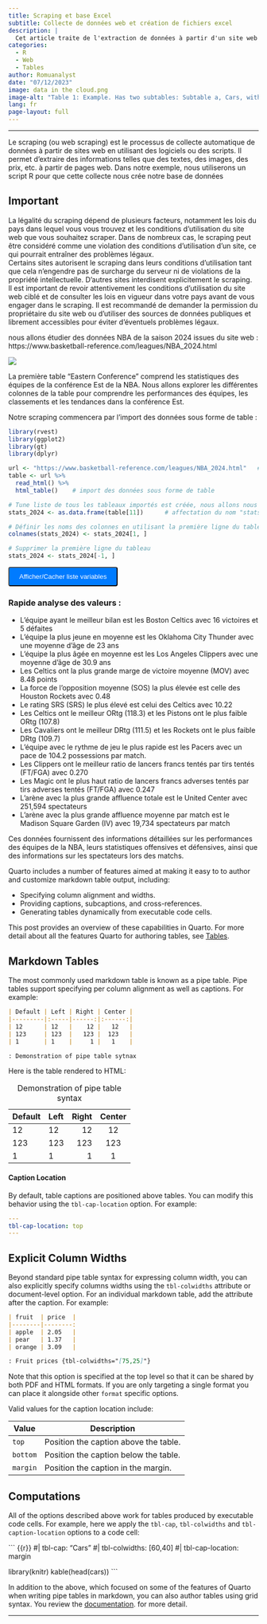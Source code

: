 ```yaml
---
title: Scraping et base Excel
subtitle: Collecte de données web et création de fichiers excel
description: |
  Cet article traite de l'extraction de données à partir d'un site web afin de constituer une base de données exploitable. Vous trouverez des informations sur certaines parties du code dans le cours [**les boucles dans R**](/ia2.qmd).
categories:
  - R
  - Web
  - Tables
author: Romuanalyst
date: "07/12/2023"
image: data in the cloud.png
image-alt: "Table 1: Example. Has two subtables: Subtable a, Cars, with columns for speed and dist; and subtable b, Pressure, with columns for temperature and pressure."
lang: fr
page-layout: full
---
```


--------------------------------

  Le scraping (ou web scraping) est le processus de collecte automatique de données à partir de sites web en utilisant des logiciels ou des scripts. Il permet d'extraire des informations telles que des textes, des images, des prix, etc. à partir de pages web.
  Dans notre exemple, nous utiliserons un script R pour que cette collecte nous crée notre base de données
  
:::{.callout-important}
## Important

La légalité du scraping dépend de plusieurs facteurs, notamment les lois du pays dans lequel vous vous trouvez et les conditions d'utilisation du site web que vous souhaitez scraper. Dans de nombreux cas, le scraping peut être considéré comme une violation des conditions d'utilisation d'un site, ce qui pourrait entraîner des problèmes légaux.<br>
Certains sites autorisent le scraping dans leurs conditions d'utilisation tant que cela n'engendre pas de surcharge du serveur ni de violations de la propriété intellectuelle. D'autres sites interdisent explicitement le scraping.<br>
Il est important de revoir attentivement les conditions d'utilisation du site web ciblé et de consulter les lois en vigueur dans votre pays avant de vous engager dans le scraping. Il est recommandé de demander la permission du propriétaire du site web ou d'utiliser des sources de données publiques et librement accessibles pour éviter d'éventuels problèmes légaux.
:::


nous allons étudier des données NBA de la saison 2024 issues du site web : https://www.basketball-reference.com/leagues/NBA_2024.html


![](conf. NBA.png)


La première table "Eastern Conference" comprend les statistiques des équipes de la conférence Est de la NBA. Nous allons explorer les différentes colonnes de la table pour comprendre les performances des équipes, les classements et les tendances dans la conférence Est.

Notre scraping commencera par l'import des données sous forme de table :



```r
library(rvest)
library(ggplot2)
library(gt)
library(dplyr)
```


```r
url <- "https://www.basketball-reference.com/leagues/NBA_2024.html"   # recupération de l'url à scraper
table <- url %>% 
  read_html() %>%
  html_table()    # import des données sous forme de table

# Tune liste de tous les tableaux importés est créée, nous allons nous intérésser au tableau n°1
stats_2024 <- as.data.frame(table[11])      # affectation du nom "stats_2024" au tableau 11 convertit en dataframe (DF)

# Définir les noms des colonnes en utilisant la première ligne du tableau car les intitulés de colonne sont décalés
colnames(stats_2024) <- stats_2024[1, ]

# Supprimer la première ligne du tableau
stats_2024 <- stats_2024[-1, ]


```


<button id="toggleButton">Afficher/Cacher liste variables</button>
<div id="hiddenText" style="display: none;">
``` markdown
Variables explicatives :

	-	Team : Nom de l'équipe
	-	Age : Moyenne d'âge de l'équipe
	-	W : Nombre de victoires de l'équipe
	-	L : Nombre de défaites de l'équipe
	-	PW : Victoires pondérées (pondération en fonction de la qualité des adversaires)
	-	PL : Défaites pondérées (pondération en fonction de la qualité des adversaires)
	-	MOV : Marge de victoire moyenne
	-	SOS : Force de l'opposition moyenne de l'équipe
	-	SRS : Rating SRS (Simple Rating System) qui mesure la force relative d'une équipe (MOV + SOS)
	-	ORtg : Offensive Rating, mesure l'efficacité offensive de l'équipe (nombre de points marqués pour 100 possessions)
	-	DRtg : Defensive Rating, mesure l'efficacité défensive de l'équipe (nombre de points encaissés pour 100 possessions)
	-	NRtg : Net Rating, différence entre ORtg et DRtg (ORtg - DRtg)
	-	Pace : Rythme de jeu de l'équipe (nombre de possessions par match)
	-	FTr : Ratio de lancers francs tentés par tirs tentés
	-	3PAr : Ratio de tirs à 3 points tentés par tirs tentés
	-	TS% : True Shooting Percentage, mesure l'efficacité globale des tirs (incluant les lancers francs et les tirs à 3 points)
	-	eFG% : Effective Field Goal Percentage, mesure l'efficacité des tirs à deux points et des tirs à 3 points (pondérés)
	-	TOV% : Turnover Percentage, pourcentage de pertes de balle par possession
	-	ORB% : Offensive Rebound Percentage, pourcentage de rebonds offensifs récupérés par équipe
	-	FT/FGA : Ratio de lancers francs tentés par tirs tentés
	-	eFG% : Effective Field Goal Percentage de l'adversaire, mesure l'efficacité des tirs adverses à deux points et des tirs à 3 points (pondérés)
	-	TOV% : Turnover Percentage de l'adversaire, pourcentage de pertes de balle adverses par possession
	-	DRB% : Defensive Rebound Percentage, pourcentage de rebonds défensifs récupérés par équipe
	-	FT/FGA : Ratio de lancers francs adverses tentés par tirs adverses tentés
	-	Arena : Nom de l'arène où joue l'équipe
	-	Attend. : Nombre total de spectateurs présents lors des matchs de l'équipe
	-	Attend./G : Nombre moyen de spectateurs par match

```
</div>

<style>
#toggleButton {
  background-color: #007bff;
  color: #fff;
  padding: 10px 20px;
  border-radius: 4px;
  cursor: pointer;
}
</style>

<script>
document.getElementById("toggleButton").addEventListener("click", function() {
  var hiddenText = document.getElementById("hiddenText");
  if (hiddenText.style.display === "none") {
    hiddenText.style.display = "block";
  } else {
    hiddenText.style.display = "none";
  }
});
</script>


### Rapide analyse des valeurs :

-   L'équipe ayant le meilleur bilan est les Boston Celtics avec 16 victoires et 5 défaites
-   L'équipe la plus jeune en moyenne est les Oklahoma City Thunder avec une moyenne d'âge de 23 ans
-   L'équipe la plus âgée en moyenne est les Los Angeles Clippers avec une moyenne d'âge de 30.9 ans
-   Les Celtics ont la plus grande marge de victoire moyenne (MOV) avec 8.48 points
-   La force de l'opposition moyenne (SOS) la plus élevée est celle des Houston Rockets avec 0.48
-   Le rating SRS (SRS) le plus élevé est celui des Celtics avec 10.22
-   Les Celtics ont le meilleur ORtg (118.3) et les Pistons ont le plus faible ORtg (107.8)
-   Les Cavaliers ont le meilleur DRtg (111.5) et les Rockets ont le plus faible DRtg (109.7)
-   L'équipe avec le rythme de jeu le plus rapide est les Pacers avec un pace de 104.2 possessions par match.
-   Les Clippers ont le meilleur ratio de lancers francs tentés par tirs tentés (FT/FGA) avec 0.270
-   Les Magic ont le plus haut ratio de lancers francs adverses tentés par tirs adverses tentés (FT/FGA) avec 0.247
-   L'arène avec la plus grande affluence totale est le United Center avec 251,594 spectateurs
-   L'arène avec la plus grande affluence moyenne par match est le Madison Square Garden (IV) avec 19,734 spectateurs par match
	
	
Ces données fournissent des informations détaillées sur les performances des équipes de la NBA, leurs statistiques offensives et défensives, ainsi que des informations sur les spectateurs lors des matchs.



Quarto includes a number of features aimed at making it easy to to author and customize markdown table output, including:

-   Specifying column alignment and widths.
-   Providing captions, subcaptions, and cross-references.
-   Generating tables dynamically from executable code cells.

This post provides an overview of these capabilities in Quarto. For more detail about all the features Quarto for authoring tables, see [Tables](/docs/authoring/tables.qmd).

## Markdown Tables

The most commonly used markdown table is known as a pipe table. Pipe tables support specifying per column alignment as well as captions. For example:

``` markdown
| Default | Left | Right | Center |
|---------|:-----|------:|:------:|
| 12      | 12   |    12 |   12   |
| 123     | 123  |   123 |  123   |
| 1       | 1    |     1 |   1    |

: Demonstration of pipe table sytnax
```

Here is the table rendered to HTML:

| Default | Left | Right | Center |
|---------|:-----|------:|:------:|
| 12      | 12   |    12 |   12   |
| 123     | 123  |   123 |  123   |
| 1       | 1    |     1 |   1    |

: Demonstration of pipe table syntax

#### Caption Location

By default, table captions are positioned above tables. You can modify this behavior using the `tbl-cap-location` option. For example:

``` yaml
---
tbl-cap-location: top
---
```

## Explicit Column Widths

Beyond standard pipe table syntax for expressing column width, you can also explicitly specify columns widths using the `tbl-colwidths` attribute or document-level option. For an individual markdown table, add the attribute after the caption. For example:

``` markdown
| fruit  | price  |
|--------|--------:
| apple  | 2.05   |
| pear   | 1.37   |
| orange | 3.09   |

: Fruit prices {tbl-colwidths="[75,25]"}
```

Note that this option is specified at the top level so that it can be shared by both PDF and HTML formats. If you are only targeting a single format you can place it alongside other `format` specific options.

Valid values for the caption location include:

| Value    | Description                           |
|----------|---------------------------------------|
| `top`    | Position the caption above the table. |
| `bottom` | Position the caption below the table. |
| `margin` | Position the caption in the margin.   |

## Computations

All of the options described above work for tables produced by executable code cells. For example, here we apply the `tbl-cap`, `tbl-colwidths` and `tbl-caption-location` options to a code cell:

``` {{r}}
#| tbl-cap: "Cars"
#| tbl-colwidths: [60,40]
#| tbl-cap-location: margin

library(knitr)
kable(head(cars))
```

In addition to the above, which focused on some of the features of Quarto when writing pipe tables in markdown, you can also author tables using grid syntax. You review the [documentation](/docs/authoring/tables.qmd). for more detail.

-----------------------------------